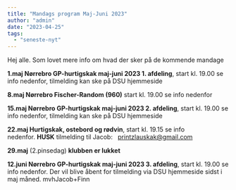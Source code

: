 ```yaml
---
title: "Mandags program Maj-Juni 2023"
author: "admin"
date: "2023-04-25"
tags: 
  - "seneste-nyt"
---
```


Hej alle. Som lovet mere info om hvad der sker på de kommende mandage

**1.maj Nørrebro GP-hurtigskak maj-juni 2023 1. afdeling**, start kl. 19.00 se info nedenfor, tilmelding kan ske på DSU hjemmeside

**8.maj Nørrebro Fischer-Random (960)** start kl. 19.00 se info nedenfor

**15.maj Nørrebro GP-hurtigskak maj-juni 2023 2. afdeling**, start kl. 19.00 se info nedenfor, tilmelding kan ske på DSU hjemmeside 

**22.maj Hurtigskak, ostebord og rødvin**, start kl. 19.15 se info nedenfor. **HUSK** tilmelding til Jacob:   [printzlauskak@gmail.com](mailto:printzlauskak@gmail.com)

**29.maj** (2.pinsedag) **klubben er lukket**

**12.juni Nørrebro GP-hurtigskak maj-juni 2023 3. afdeling**, start kl. 19.00 se info nedenfor. Der vil blive åbent for tilmelding via DSU hjemmeside sidst i maj måned. mvhJacob+Finn
